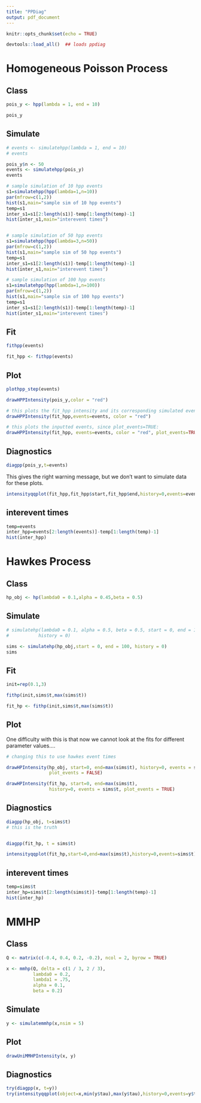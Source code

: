 ```yaml
---
title: "PPDiag"
output: pdf_document
---
```

  
```r
knitr::opts_chunk$set(echo = TRUE)
```



```r
devtools::load_all()  ## loads ppdiag
```

# Homogeneous Poisson Process

## Class
```r
pois_y <- hpp(lambda = 1, end = 10)

pois_y
```


## Simulate
```r
# events <- simulatehpp(lambda = 1, end = 10)
# events

pois_y$n <- 50
events <- simulatehpp(pois_y)
events


```



```r
# sample simulation of 10 hpp events
s1=simulatehpp(hpp(lambda=1,n=10))
par(mfrow=c(1,2))
hist(s1,main="sample sim of 10 hpp events")
temp=s1
inter_s1=s1[2:length(s1)]-temp[1:length(temp)-1]
hist(inter_s1,main="interevent times")


# sample simulation of 50 hpp events
s1=simulatehpp(hpp(lambda=3,n=50))
par(mfrow=c(1,2))
hist(s1,main="sample sim of 50 hpp events")
temp=s1
inter_s1=s1[2:length(s1)]-temp[1:length(temp)-1]
hist(inter_s1,main="interevent times")

# sample simulation of 100 hpp events
s1=simulatehpp(hpp(lambda=1,n=100))
par(mfrow=c(1,2))
hist(s1,main="sample sim of 100 hpp events")
temp=s1
inter_s1=s1[2:length(s1)]-temp[1:length(temp)-1]
hist(inter_s1,main="interevent times")
```

## Fit
```r

fithpp(events)

fit_hpp <- fithpp(events)

```

## Plot
```r
plothpp_step(events)
```


```r
drawHPPIntensity(pois_y,color = "red")

# this plots the fit_hpp intensity and its corresponding simulated events, since plot_events default is FALSE:
drawHPPIntensity(fit_hpp,events=events, color = "red")

# this plots the inputted events, since plot_events=TRUE:
drawHPPIntensity(fit_hpp, events=events, color = "red", plot_events=TRUE)
```

## Diagnostics
```r
diagpp(pois_y,t=events)
```

This gives the right warning message, but we don't want to simulate data for
these plots.

```r
intensityqqplot(fit_hpp,fit_hpp$start,fit_hpp$end,history=0,events=events)
```

## interevent times
```r
temp=events
inter_hpp=events[2:length(events)]-temp[1:length(temp)-1]
hist(inter_hpp)
```

# Hawkes Process

## Class
```r
hp_obj <- hp(lambda0 = 0.1,alpha = 0.45,beta = 0.5)
```

## Simulate
```r
# simulatehp(lambda0 = 0.1, alpha = 0.5, beta = 0.5, start = 0, end = 10,
#           history = 0)

sims <- simulatehp(hp_obj,start = 0, end = 100, history = 0)
sims

```

## Fit
```r
init=rep(0.1,3)

fithp(init,sims$t,max(sims$t))

fit_hp <- fithp(init,sims$t,max(sims$t))
```

## Plot

One difficulty with this is that now we cannot look at the fits for different
parameter values....

```r
# changing this to use hawkes event times

drawHPIntensity(hp_obj, start=0, end=max(sims$t), history=0, events = sims$t,
                plot_events = FALSE)

drawHPIntensity(fit_hp, start=0, end=max(sims$t), 
                history=0, events = sims$t, plot_events = TRUE)

```

## Diagnostics
```r
diagpp(hp_obj, t=sims$t)
# this is the truth


diagpp(fit_hp, t = sims$t)

```

```r
intensityqqplot(fit_hp,start=0,end=max(sims$t),history=0,events=sims$t)
```

## interevent times
```r
temp=sims$t
inter_hp=sims$t[2:length(sims$t)]-temp[1:length(temp)-1]
hist(inter_hp)
```

# MMHP
## Class
```r
Q <- matrix(c(-0.4, 0.4, 0.2, -0.2), ncol = 2, byrow = TRUE)

x <- mmhp(Q, delta = c(1 / 3, 2 / 3), 
          lambda0 = 0.2,
          lambda1 = .75,
          alpha = 0.1,
          beta = 0.2)
```

## Simulate
```r
y <- simulatemmhp(x,nsim = 5)
```

## Plot
```r
drawUniMMHPIntensity(x, y)
```

## Diagnostics
```r
try(diagpp(x, t=y))
try(intensityqqplot(object=x,min(y$tau),max(y$tau),history=0,events=y$tau,pzt=0.5))
```

